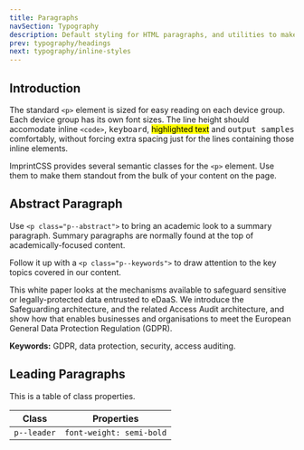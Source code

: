 ```yaml
---
title: Paragraphs
navSection: Typography
description: Default styling for HTML paragraphs, and utilities to make certain paragraphs stand out.
prev: typography/headings
next: typography/inline-styles
---
```


## Introduction

The standard `<p>` element is sized for easy reading on each device group. Each device group has its own font sizes. The line height should accomodate inline `<code>`, <kbd>keyboard</kbd>, <mark>highlighted text</mark> and <samp>output samples</samp> comfortably, without forcing extra spacing just for the lines containing those inline elements.

ImprintCSS provides several semantic classes for the `<p>` element. Use them to make them standout from the bulk of your content on the page.

## Abstract Paragraph

Use `<p class="p--abstract">` to bring an academic look to a summary paragraph. Summary paragraphs are normally found at the top of academically-focused content.

Follow it up with a `<p class="p--keywords">` to draw attention to the key topics covered in our content.

<p className="p--abstract">This white paper looks at the mechanisms available to safeguard sensitive or legally-protected data entrusted to eDaaS. We introduce the Safeguarding architecture, and the related Access Audit architecture, and show how that enables businesses and organisations to meet the European General Data Protection Regulation (GDPR).</p>
<p className="p--keywords"><strong>Keywords:</strong> GDPR, data protection, security, access auditing.</p>

## Leading Paragraphs

This is a table of class properties.

| Class  | Properties |
| ------ | ---------- |
| <code className="html-class">p--leader</code> | <code className="html">font-weight: semi-bold</code> |